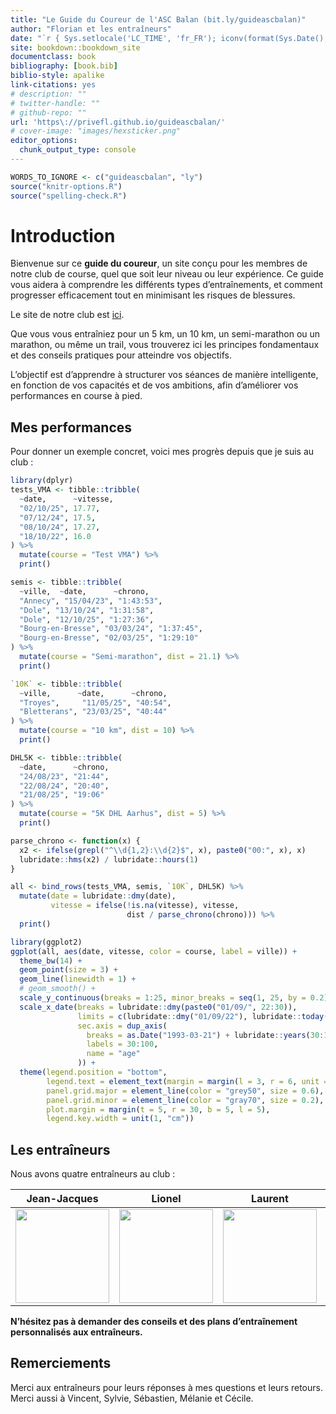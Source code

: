 ```yaml
--- 
title: "Le Guide du Coureur de l'ASC Balan (bit.ly/guideascbalan)"
author: "Florian et les entraîneurs"
date: "`r { Sys.setlocale('LC_TIME', 'fr_FR'); iconv(format(Sys.Date(), format='%d %B %Y'), from = 'latin1') }`"
site: bookdown::bookdown_site
documentclass: book
bibliography: [book.bib]
biblio-style: apalike
link-citations: yes
# description: ""
# twitter-handle: ""
# github-repo: ""
url: 'https\://privefl.github.io/guideascbalan/'
# cover-image: "images/hexsticker.png"
editor_options: 
  chunk_output_type: console
---
```


```r
WORDS_TO_IGNORE <- c("guideascbalan", "ly")
source("knitr-options.R")
source("spelling-check.R")
```

# Introduction {-}

Bienvenue sur ce **guide du coureur**, un site conçu pour les membres de notre club de course, quel que soit leur niveau ou leur expérience.
Ce guide vous aidera à comprendre les différents types d'entraînements, et comment progresser efficacement tout en minimisant les risques de blessures.

Le site de notre club est [ici](http://ascbalan.athle.com/).

Que vous vous entraîniez pour un 5 km, un 10 km, un semi-marathon ou un marathon, ou même un trail, 
vous trouverez ici les principes fondamentaux et des conseils pratiques pour atteindre vos objectifs.

L'objectif est d'apprendre à structurer vos séances de manière intelligente,
en fonction de vos capacités et de vos ambitions, afin d'améliorer vos performances en course à pied.


## Mes performances {-}

Pour donner un exemple concret, voici mes progrès depuis que je suis au club :

```r
library(dplyr)
tests_VMA <- tibble::tribble(
  ~date,      ~vitesse, 
  "02/10/25", 17.77,
  "07/12/24", 17.5,
  "08/10/24", 17.27,
  "18/10/22", 16.0
) %>% 
  mutate(course = "Test VMA") %>% 
  print()

semis <- tibble::tribble(
  ~ville,  ~date,      ~chrono,
  "Annecy", "15/04/23", "1:43:53",
  "Dole", "13/10/24", "1:31:58",
  "Dole", "12/10/25", "1:27:36",
  "Bourg-en-Bresse", "03/03/24", "1:37:45",
  "Bourg-en-Bresse", "02/03/25", "1:29:10"
) %>% 
  mutate(course = "Semi-marathon", dist = 21.1) %>% 
  print()

`10K` <- tibble::tribble(
  ~ville,      ~date,      ~chrono,
  "Troyes",     "11/05/25", "40:54",
  "Bletterans", "23/03/25", "40:44"
) %>% 
  mutate(course = "10 km", dist = 10) %>% 
  print()

DHL5K <- tibble::tribble(
  ~date,      ~chrono,
  "24/08/23", "21:44",
  "22/08/24", "20:40",
  "21/08/25", "19:06"
) %>% 
  mutate(course = "5K DHL Aarhus", dist = 5) %>% 
  print()

parse_chrono <- function(x) {
  x2 <- ifelse(grepl("^\\d{1,2}:\\d{2}$", x), paste0("00:", x), x)
  lubridate::hms(x2) / lubridate::hours(1)
}

all <- bind_rows(tests_VMA, semis, `10K`, DHL5K) %>% 
  mutate(date = lubridate::dmy(date),
         vitesse = ifelse(!is.na(vitesse), vitesse, 
                          dist / parse_chrono(chrono))) %>% 
  print()
```


```r
library(ggplot2)
ggplot(all, aes(date, vitesse, color = course, label = ville)) +
  theme_bw(14) + 
  geom_point(size = 3) + 
  geom_line(linewidth = 1) +
  # geom_smooth() +
  scale_y_continuous(breaks = 1:25, minor_breaks = seq(1, 25, by = 0.2)) +
  scale_x_date(breaks = lubridate::dmy(paste0("01/09/", 22:30)),
               limits = c(lubridate::dmy("01/09/22"), lubridate::today()),
               sec.axis = dup_axis(
                 breaks = as.Date("1993-03-21") + lubridate::years(30:100),
                 labels = 30:100,
                 name = "age"
               )) +
  theme(legend.position = "bottom",
        legend.text = element_text(margin = margin(l = 3, r = 6, unit = "pt")),
        panel.grid.major = element_line(color = "grey50", size = 0.6),
        panel.grid.minor = element_line(color = "gray70", size = 0.2),
        plot.margin = margin(t = 5, r = 30, b = 5, l = 5),
        legend.key.width = unit(1, "cm"))
```


## Les entraîneurs {-}

Nous avons quatre entraîneurs au club :

Jean-Jacques | Lionel | Laurent | Frédéric
:-----------:|:------:|:-------:|:-------:
<img src="trombi/jean-jacques_berrard.png" width="150"/> | <img src="trombi/lionel_salmon.png" width="150"/> | <img src="trombi/laurent_rognard.png" width="150"/> | <img src="trombi/frédéric_berlioz.png" width="150"/>

**N'hésitez pas à demander des conseils et des plans d'entraînement personnalisés aux entraîneurs.**


## Remerciements {-}

Merci aux entraîneurs pour leurs réponses à mes questions et leurs retours.
Merci aussi à Vincent, Sylvie, Sébastien, Mélanie et Cécile. 
